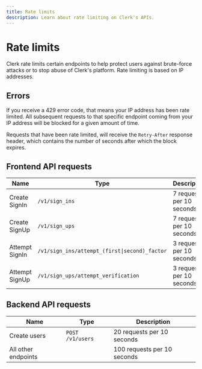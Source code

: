 ```yaml
---
title: Rate limits
description: Learn about rate limiting on Clerk's APIs.
---
```


# Rate limits

Clerk rate limits certain endpoints to help protect users against brute-force attacks or to stop abuse of Clerk's platform. Rate limiting is based on IP addresses.

## Errors

If you receive a 429 error code, that means your IP address has been rate limited. All subsequent requests to that specific endpoint coming from your IP address will be blocked for a given amount of time.

Requests that have been rate limited, will receive the `Retry-After` response header, which contains the number of seconds after which the block expires.

## Frontend API requests

| Name | Type | Description |
| --- | --- | --- |
| Create SignIn | `/v1/sign_ins` | 7 requests per 10 seconds |
| Create SignUp | `/v1/sign_ups` | 7 requests per 10 seconds |
| Attempt SignIn | `/v1/sign_ins/attempt_(first\|second)_factor` | 3 requests per 10 seconds |
| Attempt SignUp | `/v1/sign_ups/attempt_verification` | 3 requests per 10 seconds |

## Backend API requests

| Name | Type | Description |
| --- | --- | --- |
| Create users | `POST /v1/users` | 20 requests per 10 seconds |
| All other endpoints | | 100 requests per 10 seconds |